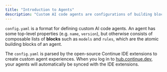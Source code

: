 ```yaml
---
title: "Introduction to Agents"
description: "Custom AI code agents are configurations of building blocks that enable a coding experience tailored to your specific use cases."
---
```


`config.yaml` is a format for defining custom AI code agents. An agent has some top-level properties (e.g. `name`, `version`), but otherwise consists of composable lists of **blocks** such as `models` and `rules`, which are the atomic building blocks of an agent.

The `config.yaml` is parsed by the open-source Continue IDE extensions to create custom agent experiences. When you log in to [hub.continue.dev](https://hub.continue.dev/), your agents will automatically be synced with the IDE extensions.
